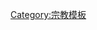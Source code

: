 {{Sidebar
|name = Mythology
|title = [[神话]]
|titleclass = navbox-title
|class = hlist
|content1 = 
* [[阿拉伯神話|阿拉伯]]
* [[亚美尼亚]]
* [[凱爾特神話|凱爾特]]
* [[中国神话|中国]]
* [[埃及神话|埃及]]
* [[希腊神话|希腊]]
* [[印度神话|印度]]
* [[伊斯兰]]
* [[日本神話|日本]]
* [[犹太]]
* [[朝鮮神話|朝鮮]]
* [[瑪雅神話|瑪雅]]
* [[苏美尔神话|美索不达米亚]]
* [[北欧神话|北欧]]
* [[波斯]]
* [[罗马神话|罗马]]
* [[罗马尼亚]]
* [[斯拉夫神話|斯拉夫]]
* [[土耳其]]
|heading2 = 另见
|content2 = 
* [[宗教和神话]]
* [[宗教比較]]
* [[規約符號]]
* [[神學]]
|below = [[神话列表]]
}}
<noinclude>
[[Category:宗教模板]]
[[Category:神话模板| ]] 
</noinclude>